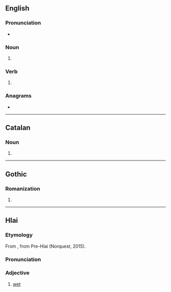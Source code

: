 {{also|Bans}}
==English==

===Pronunciation===
* {{IPA|en|/bænz/}}

===Noun===
{{head|en|noun form}}

# {{plural of|en|ban}}

===Verb===
{{head|en|verb form}}

# {{en-third-person singular of|ban}}

===Anagrams===
* {{anagrams|en|a=abns|BNAs|nabs}}

----

==Catalan==

===Noun===
{{head|ca|noun form}}

# {{plural of|ca|ban}}

----

==Gothic==

===Romanization===
{{got-rom}}

# {{romanization of|got|𐌱𐌰𐌽𐍃}}

----

==Hlai==

===Etymology===
From {{inh|lic|qfa-lic-pro|*hmənʔ||wet}}, from Pre-Hlai {{m|und|*mənʔ}}<!--{{inh|lic|qfa-lic-pre|*mənʔ}}--> (Norquest, 2015).

===Pronunciation===
{{lic-pron}}

===Adjective===
{{head|lic|adjective}}

# [[wet]]
